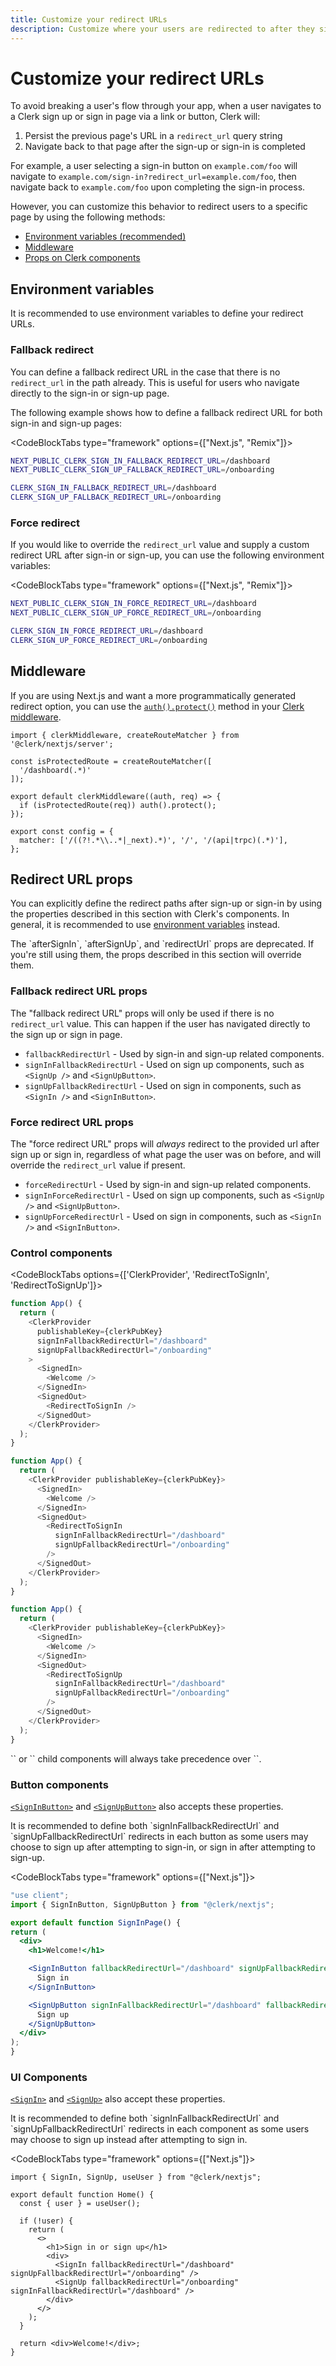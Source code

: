 ```yaml
---
title: Customize your redirect URLs
description: Customize where your users are redirected to after they sign in or sign up.
---
```


# Customize your redirect URLs

To avoid breaking a user's flow through your app, when a user navigates to a Clerk sign up or sign in page via a link or button, Clerk will:
1. Persist the previous page's URL in a `redirect_url` query string
2. Navigate back to that page after the sign-up or sign-in is completed

For example, a user selecting a sign-in button on `example.com/foo` will navigate to `example.com/sign-in?redirect_url=example.com/foo`, then navigate back to `example.com/foo` upon completing the sign-in process.

However, you can customize this behavior to redirect users to a specific page by using the following methods:

- [Environment variables (recommended)](#environment-variables)
- [Middleware](#middleware)
- [Props on Clerk components](#redirect-url-props)

## Environment variables

It is recommended to use environment variables to define your redirect URLs.

### Fallback redirect

You can define a fallback redirect URL in the case that there is no `redirect_url` in the path already. This is useful for users who navigate directly to the sign-in or sign-up page.

The following example shows how to define a fallback redirect URL for both sign-in and sign-up pages:

<CodeBlockTabs type="framework" options={["Next.js", "Remix"]}>
```sh filename=".env.local"
NEXT_PUBLIC_CLERK_SIGN_IN_FALLBACK_REDIRECT_URL=/dashboard
NEXT_PUBLIC_CLERK_SIGN_UP_FALLBACK_REDIRECT_URL=/onboarding
```

```sh filename=".env"
CLERK_SIGN_IN_FALLBACK_REDIRECT_URL=/dashboard
CLERK_SIGN_UP_FALLBACK_REDIRECT_URL=/onboarding
```
</CodeBlockTabs>

### Force redirect

If you would like to override the `redirect_url` value and supply a custom redirect URL after sign-in or sign-up, you can use the following environment variables:

<CodeBlockTabs type="framework" options={["Next.js", "Remix"]}>
```sh filename=".env.local"
NEXT_PUBLIC_CLERK_SIGN_IN_FORCE_REDIRECT_URL=/dashboard
NEXT_PUBLIC_CLERK_SIGN_UP_FORCE_REDIRECT_URL=/onboarding
```

```sh filename=".env"
CLERK_SIGN_IN_FORCE_REDIRECT_URL=/dashboard
CLERK_SIGN_UP_FORCE_REDIRECT_URL=/onboarding
```
</CodeBlockTabs>

## Middleware

If you are using Next.js and want a more programmatically generated redirect option, you can use the [`auth().protect()`](/docs/references/nextjs/auth#protect) method in your [Clerk middleware](/docs/references/nextjs/clerk-middleware).

```tsx filename="middleware.ts"
import { clerkMiddleware, createRouteMatcher } from '@clerk/nextjs/server';

const isProtectedRoute = createRouteMatcher([
  '/dashboard(.*)'
]);

export default clerkMiddleware((auth, req) => {
  if (isProtectedRoute(req)) auth().protect();
});

export const config = {
  matcher: ['/((?!.*\\..*|_next).*)', '/', '/(api|trpc)(.*)'],
};
```

## Redirect URL props

You can explicitly define the redirect paths after sign-up or sign-in by using the properties described in this section with Clerk's components. In general, it is recommended to use [environment variables](#environment-variables) instead.

<Callout type="warning">
  The `afterSignIn`, `afterSignUp`, and `redirectUrl` props are deprecated. If you're still using them, the props described in this section will override them.
</Callout>

### Fallback redirect URL props

The "fallback redirect URL" props will only be used if there is no `redirect_url` value. This can happen if the user has navigated directly to the sign up or sign in page.

- `fallbackRedirectUrl` - Used by sign-in and sign-up related components.
- `signInFallbackRedirectUrl` - Used on sign up components, such as `<SignUp />` and `<SignUpButton>`.
- `signUpFallbackRedirectUrl` - Used on sign in components, such as `<SignIn />` and `<SignInButton>`.

### Force redirect URL props

The "force redirect URL" props will *always* redirect to the provided url after sign up or sign in, regardless of what page the user was on before, and will override the `redirect_url` value if present.

- `forceRedirectUrl` - Used by sign-in and sign-up related components.
- `signInForceRedirectUrl` - Used on sign up components, such as `<SignUp />` and `<SignUpButton>`.
- `signUpForceRedirectUrl` - Used on sign in components, such as `<SignIn />` and `<SignInButton>`.

### Control components

<CodeBlockTabs options={['ClerkProvider', 'RedirectToSignIn', 'RedirectToSignUp']}>

```javascript filename="example.jsx"
function App() {
  return (
    <ClerkProvider
      publishableKey={clerkPubKey}
      signInFallbackRedirectUrl="/dashboard"
      signUpFallbackRedirectUrl="/onboarding"
    >
      <SignedIn>
        <Welcome />
      </SignedIn>
      <SignedOut>
        <RedirectToSignIn />
      </SignedOut>
    </ClerkProvider>
  );
}
```

```javascript filename="example.jsx"
function App() {
  return (
    <ClerkProvider publishableKey={clerkPubKey}>
      <SignedIn>
        <Welcome />
      </SignedIn>
      <SignedOut>
        <RedirectToSignIn
          signInFallbackRedirectUrl="/dashboard"
          signUpFallbackRedirectUrl="/onboarding"
        />
      </SignedOut>
    </ClerkProvider>
  );
}
```

```javascript filename="example.jsx"
function App() {
  return (
    <ClerkProvider publishableKey={clerkPubKey}>
      <SignedIn>
        <Welcome />
      </SignedIn>
      <SignedOut>
        <RedirectToSignUp
          signInFallbackRedirectUrl="/dashboard"
          signUpFallbackRedirectUrl="/onboarding"
        />
      </SignedOut>
    </ClerkProvider>
  );
}
```

</CodeBlockTabs>

<Callout type="info" emoji="💡">
  `<RedirectToSignIn />` or `<RedirectToSignUp />` child components will always take precedence over `<ClerkProvider>`.
</Callout>

### Button components

[`<SignInButton>`](/docs/components/unstyled/sign-in-button) and [`<SignUpButton>`](/docs/components/unstyled/sign-up-button) also accepts these properties.

<Callout type="info">
It is recommended to define both `signInFallbackRedirectUrl` and `signUpFallbackRedirectUrl` redirects in each button as some users may choose to sign up after attempting to sign-in, or sign in after attempting to sign-up.
</Callout>

<CodeBlockTabs type="framework" options={["Next.js"]}>
```jsx filename="app/sign-in/page.tsx"
"use client";
import { SignInButton, SignUpButton } from "@clerk/nextjs";

export default function SignInPage() {
return (
  <div>
    <h1>Welcome!</h1>

    <SignInButton fallbackRedirectUrl="/dashboard" signUpFallbackRedirectUrl="/onboarding">
      Sign in
    </SignInButton>

    <SignUpButton signInFallbackRedirectUrl="/dashboard" fallbackRedirectUrl="/onboarding">
      Sign up
    </SignUpButton>
  </div>
);
}
```
</CodeBlockTabs>

### UI Components

[`<SignIn>`](/docs/components/authentication/sign-in) and [`<SignUp>`](/docs/components/authentication/sign-up) also accept these properties.

<Callout type="info">
It is recommended to define both `signInFallbackRedirectUrl` and `signUpFallbackRedirectUrl` redirects in each component as some users may choose to sign up instead after attempting to sign in.
</Callout>

<CodeBlockTabs type="framework" options={["Next.js"]}>
  ```tsx filename="app/page.tsx"
  import { SignIn, SignUp, useUser } from "@clerk/nextjs";

  export default function Home() {
    const { user } = useUser();

    if (!user) {
      return (
        <>
          <h1>Sign in or sign up</h1>
          <div>
            <SignIn fallbackRedirectUrl="/dashboard" signUpFallbackRedirectUrl="/onboarding" />
            <SignUp fallbackRedirectUrl="/onboarding" signInFallbackRedirectUrl="/dashboard" />
          </div>
        </>
      );
    }

    return <div>Welcome!</div>;
  }
  ```
</CodeBlockTabs>

